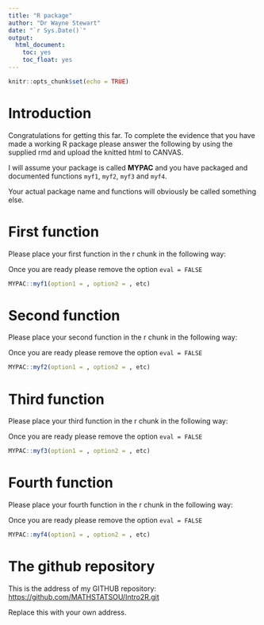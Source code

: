 ---
title: "R package"
author: "Dr Wayne Stewart"
date: "`r Sys.Date()`"
output: 
  html_document:
    toc: yes
    toc_float: yes
---

```{r setup, include=FALSE}
knitr::opts_chunk$set(echo = TRUE)
```

# Introduction



Congratulations for getting this far. To complete the evidence that you have made a working R package please answer the following by using the supplied rmd  and upload the knitted html to CANVAS.

I will assume your package is called **MYPAC** and you have packaged and documented functions `myf1`, `myf2`, `myf3` and `myf4`.

Your actual package name and functions will obviously be called something else.

# First function

Please place your first function in the r chunk in the following way:

Once you are ready please remove the option `eval = FALSE`

```{r first, eval = FALSE}
MYPAC::myf1(option1 = , option2 = , etc)

```


# Second function

Please place your second function in the r chunk in the following way:

Once you are ready please remove the option `eval = FALSE`

```{r second, eval = FALSE}
MYPAC::myf2(option1 = , option2 = , etc)

```


# Third function

Please place your third function in the r chunk in the following way:

Once you are ready please remove the option `eval = FALSE`

```{r third, eval = FALSE}
MYPAC::myf3(option1 = , option2 = , etc)

```


# Fourth function

Please place your fourth function in the r chunk in the following way:

Once you are ready please remove the option `eval = FALSE`

```{r fourth, eval = FALSE}
MYPAC::myf4(option1 = , option2 = , etc)

```

# The github repository



This is the address of my GITHUB repository:
<https://github.com/MATHSTATSOU/Intro2R.git>

Replace this with your own address.
